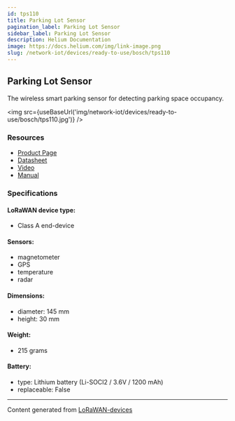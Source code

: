 ```yaml
---
id: tps110
title: Parking Lot Sensor
pagination_label: Parking Lot Sensor
sidebar_label: Parking Lot Sensor
description: Helium Documentation
image: https://docs.helium.com/img/link-image.png
slug: /network-iot/devices/ready-to-use/bosch/tps110
---
```



<LegacyContentBanner />

## Parking Lot Sensor

The wireless smart parking sensor for detecting parking space occupancy.

<img src={useBaseUrl('img/network-iot/devices/ready-to-use/bosch/tps110.jpg')} />

### Resources

- [Product Page](https://www.bosch-connectivity.com/products/connected-mobility/parking-lot-sensor/downloads/)
- [Datasheet](https://www.bosch-connectivity.com/media/product_detail_pls/cost_pls_product_data_sheet_en_v221130.pdf)
- [Video](https://youtu.be/HYv50apV-jA)
- [Manual](https://www.bosch-connectivity.com/media/product_detail_pls/pls_usermanual_2-0_en-de-fr-it-es-nl-da-pt-gr-ro.pdf)

### Specifications

#### LoRaWAN device type:

- Class A end-device

#### Sensors:

- magnetometer
- GPS
- temperature
- radar

#### Dimensions:

- diameter: 145 mm
- height: 30 mm

#### Weight:

- 215 grams

#### Battery:

- type: Lithium battery (Li-SOCI2 / 3.6V / 1200 mAh)
- replaceable: False

---

Content generated from [LoRaWAN-devices](https://github.com/TheThingsNetwork/lorawan-devices)
